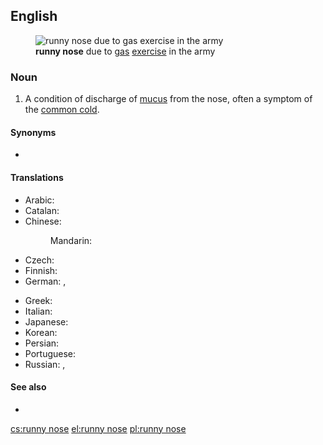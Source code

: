 ==English==
{{wikipedia|rhinorrhea}}
[[File:USMC-090212-M-3543M-004.jpg|thumb|right|'''runny nose''' due to [[gas]] [[exercise]] in the army]]
===Noun===
{{en-noun}}

# A condition of discharge of [[mucus]] from the nose, often a symptom of the [[common cold]].

====Synonyms====
* {{l|en|rhinorrhea}}

====Translations====
{{trans-top|condition of discharge of mucus from the nose}}
* Arabic: {{t-needed|ar}}
* Catalan: {{t|ca|nas tapat|m}}
* Chinese:
*: Mandarin: {{t+|cmn|流鼻涕|tr=liúbítì|sc=Hani}} {{qualifier|used as a verb}}
* Czech: {{t+|cs|rýma|f}}
* Finnish: {{t|fi|[[vuotava]] [[nenä]]}}
* German: {{qualifier|rare}} {{t|de|Triefnase}}, {{t+|de|Schnupfen|m}}
{{trans-mid}}
* Greek: {{t+|el|συνάχι|n}}
* Italian: {{t|it|naso che cola|m}}
* Japanese: {{t+|ja|鼻水|tr=はなみず, hanamizu|sc=Jpan}}
* Korean: {{t-needed|ko}}
* Persian: {{t|fa|آب ریزِشِ بینی|sc=fa-Arab}}
* Portuguese: {{t|pt|[[nariz]] [[escorrendo]]|m}}
* Russian: {{t+|ru|на́сморк|m}}, {{t|ru|заложенный нос}} {{qualifier|colloquial}}
{{trans-bottom}}

====See also====
* {{l|en|post-nasal drip}}

[[cs:runny nose]]
[[el:runny nose]]
[[pl:runny nose]]